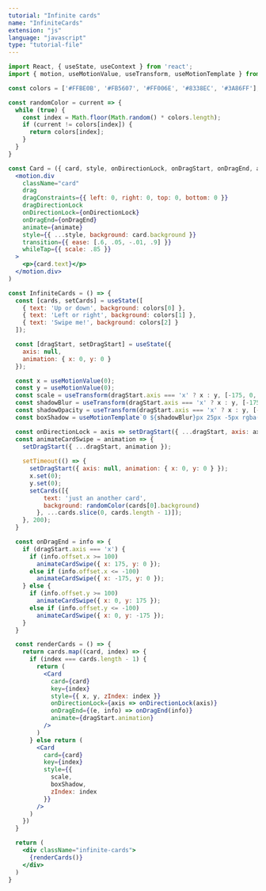 ```yaml
---
tutorial: "Infinite cards"
name: "InfiniteCards"
extension: "js"
language: "javascript"
type: "tutorial-file"
---
```


```jsx
import React, { useState, useContext } from 'react';
import { motion, useMotionValue, useTransform, useMotionTemplate } from 'framer-motion';

const colors = ['#FFBE0B', '#FB5607', '#FF006E', '#8338EC', '#3A86FF'];

const randomColor = current => {
  while (true) {
    const index = Math.floor(Math.random() * colors.length);
    if (current != colors[index]) {
      return colors[index];
    } 
  }
}

const Card = ({ card, style, onDirectionLock, onDragStart, onDragEnd, animate }) => (    
  <motion.div
    className="card"
    drag
    dragConstraints={{ left: 0, right: 0, top: 0, bottom: 0 }}
    dragDirectionLock
    onDirectionLock={onDirectionLock}
    onDragEnd={onDragEnd}
    animate={animate}
    style={{ ...style, background: card.background }}
    transition={{ ease: [.6, .05, -.01, .9] }}
    whileTap={{ scale: .85 }}
  >
    <p>{card.text}</p>
  </motion.div>
)

const InfiniteCards = () => {
  const [cards, setCards] = useState([
    { text: 'Up or down', background: colors[0] }, 
    { text: 'Left or right', background: colors[1] }, 
    { text: 'Swipe me!', background: colors[2] }
  ]);

  const [dragStart, setDragStart] = useState({
    axis: null,
    animation: { x: 0, y: 0 }
  });

  const x = useMotionValue(0);
  const y = useMotionValue(0);
  const scale = useTransform(dragStart.axis === 'x' ? x : y, [-175, 0, 175], [1, .5, 1]);
  const shadowBlur = useTransform(dragStart.axis === 'x' ? x : y, [-175, 0, 175], [0, 25, 0]);
  const shadowOpacity = useTransform(dragStart.axis === 'x' ? x : y, [-175, 0, 175], [0, .2, 0]);
  const boxShadow = useMotionTemplate`0 ${shadowBlur}px 25px -5px rgba(0, 0, 0, ${shadowOpacity})`;

  const onDirectionLock = axis => setDragStart({ ...dragStart, axis: axis });
  const animateCardSwipe = animation => {
    setDragStart({ ...dragStart, animation });
      
    setTimeout(() => {
      setDragStart({ axis: null, animation: { x: 0, y: 0 } });
      x.set(0);
      y.set(0);
      setCards([{ 
          text: 'just an another card', 
          background: randomColor(cards[0].background) 
        }, ...cards.slice(0, cards.length - 1)]);
    }, 200);
  }

  const onDragEnd = info => {
    if (dragStart.axis === 'x') {
      if (info.offset.x >= 100) 
        animateCardSwipe({ x: 175, y: 0 });
      else if (info.offset.x <= -100)
        animateCardSwipe({ x: -175, y: 0 }); 
    } else {
      if (info.offset.y >= 100)
        animateCardSwipe({ x: 0, y: 175 }); 
      else if (info.offset.y <= -100)
        animateCardSwipe({ x: 0, y: -175 }); 
    }
  }

  const renderCards = () => {
    return cards.map((card, index) => {
      if (index === cards.length - 1) {
        return (
          <Card 
            card={card}
            key={index}
            style={{ x, y, zIndex: index }}
            onDirectionLock={axis => onDirectionLock(axis)}
            onDragEnd={(e, info) => onDragEnd(info)}
            animate={dragStart.animation}
          />
        )
      } else return (
        <Card 
          card={card}
          key={index}
          style={{
            scale, 
            boxShadow,
            zIndex: index
          }}
        />
      )
    })
  }

  return (
    <div className="infinite-cards">
      {renderCards()}
    </div>
  )
}
```
